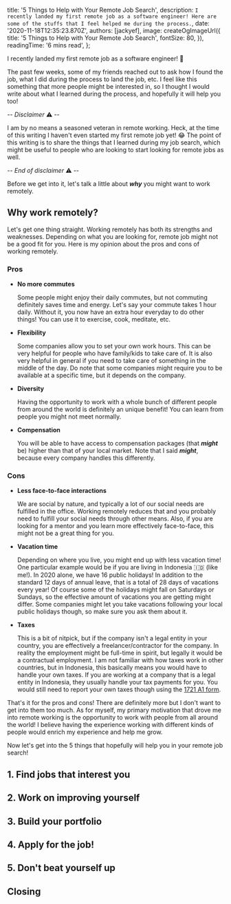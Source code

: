 
  title: '5 Things to Help with Your Remote Job Search',
  description: `I recently landed my first remote job as a software engineer! Here are some of the stuffs that I feel helped me during the process.`,
  date: '2020-11-18T12:35:23.870Z',
  authors: [jackyef],
  image: createOgImageUrl({
    title: '5 Things to Help with Your Remote Job Search',
    fontSize: 80,
  }),
  readingTime: '6 mins read',
};

I recently landed my first remote job as a software engineer! 🎉

The past few weeks, some of my friends reached out to ask how I found the job, what I did during the process to land the job, etc. I feel like
this something that more people might be interested in, so I thought I would write about what I learned during the process, and hopefully it will help you too!

<!--more-->


-- _Disclaimer_ ⚠️ --

I am by no means a seasoned veteran in remote working. Heck, at the time of this writing
I haven't even started my first remote job yet! 😂 The point of this writing is to share
the things that I learned during my job search, which might be useful to people 
who are looking to start looking for remote jobs as well.

-- _End of disclaimer_ ⚠️ --

Before we get into it, let's talk a little about ***why*** you might want to work remotely.

## Why work remotely?

Let's get one thing straight. Working remotely has both its strengths and weaknesses. Depending on what you are looking for,
remote job might not be a good fit for you. Here is my opinion about the pros and cons of working remotely.

### Pros
- **No more commutes**

  Some people might enjoy their daily commutes, but not commuting definitely saves time and energy. Let's say your commute takes 1 hour daily.
  Without it, you now have an extra hour everyday to do other things! You can use it to exercise, cook, meditate, etc.

- **Flexibility**

  Some companies allow you to set your own work hours. This can be very helpful for people who have family/kids to take care of. It is also
  very helpful in general if you need to take care of something in the middle of the day. Do note that some companies might require you
  to be available at a specific time, but it depends on the company.

- **Diversity**
 
  Having the opportunity to work with a whole bunch of different people from around the world is definitely an unique benefit! You can learn
  from people you might not meet normally.

- **Compensation**

  You will be able to have access to compensation packages (that ***might*** be) higher than that of your local market. Note that I said
  ***might***, because every company handles this differently.

### Cons
- **Less face-to-face interactions**
  
  We are social by nature, and typically a lot of our social needs are fulfilled in the office.
  Working remotely reduces that and you probably need to fulfill your social needs through other means. Also, if you are looking for a mentor 
  and you learn more effectively face-to-face, this might not be a great thing for you.

- **Vacation time**

  Depending on where you live, you might end up with less vacation time! One particular example would be if you are living in Indonesia 🇮🇩 (like me!). 
  In 2020 alone, we have 16 public holidays! In addition to the standard 12 days of annual leave, that is a total of 28 days of vacations every year! Of course some of the holidays might fall on Saturdays or Sundays, so the effective amount of vacations you are getting might differ.
  Some companies might let you take vacations following your local public holidays though, so make sure you ask them about it.

- **Taxes**

  This is a bit of nitpick, but if the company isn't a legal entity in your country, you are effectively a freelancer/contractor for the company.
  In reality the employment might be full-time in spirit, but legally it would be a contractual employment. I am not familiar with how taxes work 
  in other countries, but in Indonesia, this basically means you would have to handle your own taxes. If you are working at a company that is a 
  legal entity in Indonesia, they usually handle your tax payments for you. You would still need to report your own taxes though using the [1721 A1 
  form](https://www.online-pajak.com/tentang-pajak-pribadi/formulir-1721-a1).


That's it for the pros and cons! There are definitely more but I don't want to get into them too much. As for myself, my primary motivation that
drove me into remote working is the opportunity to work with people from all around the world! I believe having the experience working with different kinds of people would enrich my experience and help me grow.

Now let's get into the 5 things that hopefully will help you in your remote job search!

## 1. Find jobs that interest you
## 2. Work on improving yourself
## 3. Build your portfolio
## 4. Apply for the job!
## 5. Don't beat yourself up


## Closing

